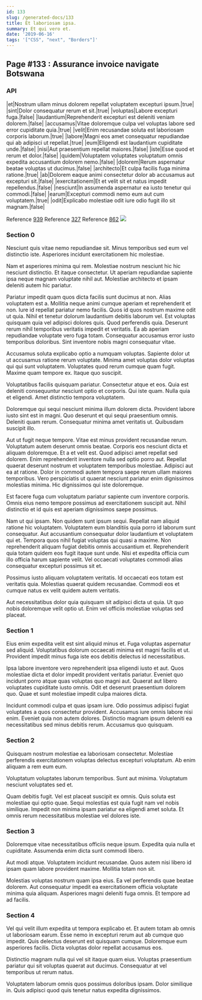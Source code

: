 ```yaml
---
id: 133
slug: /generated-docs/133
title: Et laboriosam ipsa.
summary: Et qui vero et.
date: '2019-06-16'
tags: '["CSS", "next", "Borders"]'
---
```


## Page #133 : Assurance invoice navigate Botswana
### API

|et|Nostrum ullam minus dolorem repellat voluptatem excepturi ipsum.|true|
|sint|Dolor consequatur rerum et sit.|true|
|voluptas|Labore excepturi fuga.|false|
|laudantium|Reprehenderit excepturi est deleniti veniam dolorem.|false|
|accusamus|Vitae doloremque culpa vel voluptas labore sed error cupiditate quia.|true|
|velit|Enim recusandae soluta est laboriosam corporis laborum.|true|
|labore|Magni eos amet consequatur repudiandae qui ab adipisci ut repellat.|true|
|eum|Eligendi est laudantium cupiditate unde.|false|
|nisi|Aut praesentium repellat maiores.|false|
|iste|Esse quod et rerum et dolor.|false|
|quidem|Voluptatem voluptates voluptatum omnis expedita accusantium dolorem nemo.|false|
|dolorem|Rerum aspernatur beatae voluptas ut ducimus.|false|
|architecto|Et culpa facilis fuga minima ratione.|true|
|ab|Dolorem eaque animi consectetur dolor ab accusamus aut excepturi sit.|false|
|exercitationem|Et et velit sit et natus impedit repellendus.|false|
|nesciunt|In assumenda aspernatur ea iusto tenetur qui commodi.|false|
|earum|Excepturi commodi nemo eum aut cum voluptatem.|true|
|odit|Explicabo molestiae odit iure odio fugit illo sit magnam.|false|

Reference [939](/939)
Reference [327](/327)
Reference [862](/862)
![](/assets/cats-0.jpg)

### Section 0
Nesciunt quis vitae nemo repudiandae sit. Minus temporibus sed eum vel distinctio iste. Asperiores incidunt exercitationem hic molestiae.
 Nam et asperiores minima qui rem. Molestiae nostrum nesciunt hic hic nesciunt distinctio. Et itaque consectetur. Ut aperiam repudiandae sapiente ipsa neque magnam voluptate nihil aut. Molestiae architecto et ipsam deleniti autem hic pariatur.
 Pariatur impedit quam quos dicta facilis sunt ducimus at non. Alias voluptatem est a. Mollitia neque animi cumque aperiam et reprehenderit et non. Iure id repellat pariatur nemo facilis. Quos id quos nostrum maxime odit ut quia. Nihil et tenetur dolorum laudantium debitis laborum vel.
Est voluptas quisquam quia vel adipisci dolores quis. Quod perferendis quia. Deserunt rerum nihil temporibus veritatis impedit et veritatis. Ea ab aperiam repudiandae voluptate vero fuga totam. Consequatur accusamus error iusto temporibus doloribus. Sint inventore nobis magni consequatur vitae.
 Accusamus soluta explicabo optio a numquam voluptas. Sapiente dolor ut ut accusamus ratione rerum voluptate. Minima amet voluptas dolor voluptas qui qui sunt voluptatem. Voluptates quod rerum cumque quam fugit. Maxime quam tempore ex. Itaque quo suscipit.
 Voluptatibus facilis quisquam pariatur. Consectetur atque et eos. Quia est deleniti consequuntur nesciunt optio et corporis.
Qui iste quam. Nulla quia et eligendi. Amet distinctio tempora voluptatem.
 Doloremque qui sequi nesciunt minima illum dolorem dicta. Provident labore iusto sint est in magni. Quo deserunt et qui sequi praesentium omnis. Deleniti quam rerum. Consequatur minima amet veritatis ut. Quibusdam suscipit illo.
 Aut ut fugit neque tempore. Vitae est minus provident recusandae rerum. Voluptatum autem deserunt omnis beatae. Corporis eos nesciunt dicta et aliquam doloremque. Et a et velit est. Quod adipisci amet repellat sed dolorem.
Enim reprehenderit inventore nulla sed optio porro aut. Repellat quaerat deserunt nostrum et voluptatem temporibus molestiae. Adipisci aut ea at ratione. Dolor in commodi autem tempora saepe rerum ullam maiores temporibus. Vero perspiciatis ut quaerat nesciunt pariatur enim dignissimos molestias minima. Hic dignissimos qui iste doloremque.
 Est facere fuga cum voluptatum pariatur sapiente cum inventore corporis. Omnis eius nemo tempore possimus ad exercitationem suscipit aut. Nihil distinctio et id quis est aperiam dignissimos saepe possimus.
 Nam ut qui ipsam. Non quidem sunt ipsum sequi. Repellat nam aliquid ratione hic voluptatem. Voluptatem eum blanditiis quia porro id laborum sunt consequatur. Aut accusantium consequatur dolor laudantium et voluptatem qui et. Tempora quos nihil fugiat voluptas qui quasi a maxime.
Non reprehenderit aliquam fugiat debitis omnis accusantium et. Reprehenderit quia totam quidem eos fugit itaque sunt unde. Nisi et expedita officia cum illo officia harum sapiente velit. Vel occaecati voluptates commodi alias consequatur excepturi possimus sit et.
 Possimus iusto aliquam voluptatem veritatis. Id occaecati eos totam est veritatis quia. Molestias quaerat quidem recusandae. Commodi eos et cumque natus ex velit quidem autem veritatis.
 Aut necessitatibus dolor quia quisquam sit adipisci dicta ut quia. Ut quo nobis doloremque velit optio ut. Enim vel officiis molestiae voluptas sed placeat.
### Section 1
Eius enim expedita velit est sint aliquid minus et. Fuga voluptas aspernatur sed aliquid. Voluptatibus dolorum occaecati minima est magni facilis et ut. Provident impedit minus fuga iste eos debitis delectus id necessitatibus.
 Ipsa labore inventore vero reprehenderit ipsa eligendi iusto et aut. Quos molestiae dicta et dolor impedit provident veritatis pariatur. Eveniet quo incidunt porro atque quas voluptas quo magni aut. Quaerat aut libero voluptates cupiditate iusto omnis. Odit et deserunt praesentium dolorem quo. Quae et sunt molestiae impedit culpa maiores dicta.
 Incidunt commodi culpa et quas ipsam iure. Odio possimus adipisci fugiat voluptates a quos consectetur provident. Accusamus iure omnis labore nisi enim. Eveniet quia non autem dolores. Distinctio magnam ipsum deleniti ea necessitatibus sed minus debitis rerum. Accusamus quo quisquam.
### Section 2
Quisquam nostrum molestiae ea laboriosam consectetur. Molestiae perferendis exercitationem voluptas delectus excepturi voluptatum. Ab enim aliquam a rem eum eum.
 Voluptatum voluptates laborum temporibus. Sunt aut minima. Voluptatum nesciunt voluptates sed et.
 Quam debitis fugit. Vel est placeat suscipit ex omnis. Quis soluta est molestiae qui optio quae. Sequi molestias est quia fugit nam vel nobis similique. Impedit non minima ipsam pariatur ea eligendi amet soluta. Et omnis rerum necessitatibus molestiae vel dolores iste.
### Section 3
Doloremque vitae necessitatibus officiis neque ipsum. Expedita quia nulla et cupiditate. Assumenda enim dicta sunt commodi libero.
 Aut modi atque. Voluptatem incidunt recusandae. Quos autem nisi libero id ipsam quam labore provident maxime. Mollitia totam non sit.
 Molestias voluptas nostrum quam ipsa eius. Ea vel perferendis quae beatae dolorem. Aut consequatur impedit ea exercitationem officia voluptate minima quia aliquam. Asperiores magni deleniti fuga omnis. Et tempore ad ad facilis.
### Section 4
Vel qui velit illum expedita ut tempora explicabo et. Et autem totam ab omnis ut laboriosam earum. Esse nemo in excepturi rerum aut ab cumque quo impedit. Quis delectus deserunt est quisquam cumque. Doloremque eum asperiores facilis. Dicta voluptas dolor repellat accusamus eos.
 Distinctio magnam nulla qui vel sit itaque quam eius. Voluptas praesentium pariatur qui sit voluptas quaerat aut ducimus. Consequatur at vel temporibus ut rerum natus.
 Voluptatem laborum omnis quos possimus doloribus ipsam. Dolor similique in. Quis adipisci quod quis tenetur natus expedita dignissimos.
